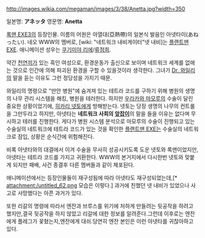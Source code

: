 http://images.wikia.com/megaman/images/3/38/Anetta.jpg?width=350

일본명: '''アネッタ'''
영문명: '''Anetta'''


[[록맨 EXE3]]의 등장인물. 이름의 어원은 아열대(亞熱帶)의 일본식 발음인 아넷타이(あねったい). 네오 WWW의 멤버로, [wiki: "네트워크 내비게이터"넷 내비]는 [[플랜트맨 EXE]]. 애니메이션 성우는 [[쿠기미야 리에]]/[[류점희]].

약간 [[천연]]끼가 있는 흑인 여성으로, 환경운동가 출신으로 보이며 네트워크 세계를 없애는 것으로 인간에 의해 파괴된 환경을 구할 수 있을것이라 생각한다. 그녀가 [[Dr. 와일리]]의 말을 듣는 이유도 그런 정당성을 가지기 때문. 

와일리의 명령으로 "만안 병원"에 숨겨져 있는 테트라 코드를 구하기 위해 병원의 생명의 나무 관리 시스템을 해킹, 병원을 테러한다. 하지만 [[우라카와 마모루]]의 수술이 달린 중요한 상황이었기에, [[히카리 넷토]]에게 방해받는다. 넷토는 당장 생명의 나무의 컨트롤을 그만두라고 하지만, 아넷타는 '''네트워크 사회의 [[앞잡이]]'''의 말을 들을 이유는 없다며 무시하고 테러를 진행한다. 게다가 병원 시스템 분석으로 마모루의 수술이 진행되고 있는 수술실의 네트워크에 테트라 코드가 있는 것을 확인한 [[플랜트맨 EXE]]는 수술실의 네트워크로 잠입, 상황은 순식간에 위험해진다.

비록 아넷타와의 대결에서 이겨 수술을 무사히 성공시키도록 도운 넷토와 록맨이었지만, 아넷타는 테트라 코드를 가지고 귀환한다. WWW의 본거지에서 다시한번 넷토와 맞붙게 되지만 패배, 사건 종결후 다른 멤버들과 같이 체포된다.

애니메이션에서는 등장인물들이 재구성됨에 따라 아넷타도 재구성되었는데,[* attachment:/untitled_62.png 모습은 이렇다.]  과거에 친했던 넷 내비가 있었으나 사고로 사망했다는 아픈 과거가 있다.

또한 리갈의 명령에 따라서 엔잔과 브루스를 위기에 처하게 만들려는 뒷공작을 하려고 했지만,결국 뒷공작을 하지 않았고 리갈에 대한 정보를 알려준다.그런데 이후로는 엔잔에게 플레그가 꽃혔는지,엔잔에게 대쉬.당연히 엔잔 본인은 이런 아넷타를 귀찮아하고 있다.
